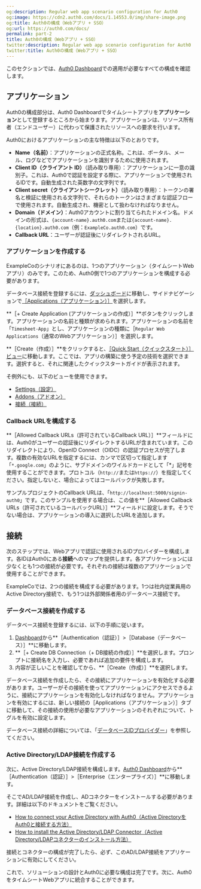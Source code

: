 ```yaml
---
og:description: Regular web app scenario configuration for Auth0
og:image: https://cdn2.auth0.com/docs/1.14553.0/img/share-image.png
og:title: Auth0の構成（Webアプリ + SSO）
og:url: https://auth0.com/docs/
permalink: part-2
title: Auth0の構成（Webアプリ + SSO）
twitter:description: Regular web app scenario configuration for Auth0
twitter:title: Auth0の構成（Webアプリ + SSO）
---
```


このセクションでは、[Auth0 Dashboard](%24%7Bmanage_url%7D)での適用が必要なすべての構成を確認します。

## アプリケーション

Auth0の構成部分は、Auth0 Dashboardでタイムシートアプリを**アプリケーション**として登録するところから始まります。アプリケーションは、リソース所有者（エンドユーザー）に代わって保護されたリソースへの要求を行います。



Auth0におけるアプリケーションの主な特徴は以下のとおりです。

* **Name（名前）**：アプリケーションの正式名称。これは、ポータル、メール、ログなどでアプリケーションを識別するために使用されます。
* **Client ID（クライアント ID）**（読み取り専用）：アプリケーションに一意の識別子。これは、Auth0で認証を設定する際に、アプリケーションで使用されるIDです。自動生成された英数字の文字列です。
* **Client secret（クライアントシークレット）**（読み取り専用）：トークンの署名と検証に使用される文字列で、それらのトークンはさまざまな認証フローで使用されます。自動生成され、機密として扱わなければなりません。
* **Domain（ドメイン）**：Auth0アカウントに割り当てられたドメイン名。ドメインの形式は、`{account-name}.auth0.com`または`{account-name}.{location}.auth0.com`（例：`ExampleCo.auth0.com`）です。
* **Callback URL**：ユーザーが認証後にリダイレクトされるURL。

### アプリケーションを作成する

ExampleCoのシナリオにあるのは、1つのアプリケーション（タイムシートWebアプリ）のみです。このため、Auth0側で1つのアプリケーションを構成する必要があります。

データベース接続を登録するには、[ダッシュボード](%24%7Bmanage_url%7D)に移動し、サイドナビゲーションで[［Applications（アプリケーション）］](%24%7Bmanage_url%7D/#/applications)を選択します。

**［+ Create Application (アプリケーションの作成）］**ボタンをクリックします。アプリケーションの名前と種類が求められます。アプリケーションの名前を「`Timesheet-App`」とし、アプリケーションの種類に［`Regular Web Applications`（通常のWebアプリケーション）］を選択します。

**［Create（作成）］**をクリックすると、[［Quick Start（クイックスタート）］ビュー](%24%7Bmanage_url%7D/#/applications/YOUR_CLIENT_ID/quickstart)に移動します。ここでは、アプリの構築に使う予定の技術を選択できます。選択すると、それに関連したクイックスタートガイドが表示されます。

そ例外にも、以下のビューを使用できます。

* [ Settings（設定）](%24%7Bmanage_url%7D/#/applications/YOUR_CLIENT_ID/settings)
* [Addons（アドオン）](%24%7Bmanage_url%7D/#/applications/YOUR_CLIENT_ID/addons)
* [接続（接続）](%24%7Bmanage_url%7D/#/applications/YOUR_CLIENT_ID/connections)

### Callback URLを構成する

**［Allowed Callback URLs（許可されているCallback URL）］**フィールドには、Auth0がユーザーの認証後にリダイレクトするURLが含まれています。このリダイレクトにより、OpenID Connect（OIDC）の認証プロセスが完了します。複数の有効なURLを指定するには、カンマで区切って指定します「`*.google.com`」のように、サブドメインのワイルドカードとして「*」記号を使用することができます。プロトコル（`http://`または`https://`）を指定してください。指定しないと、場合によってはコールバックが失敗します。

サンプルプロジェクトのCallback URLは、「`http://localhost:5000/signin-auth0`」です。このサンプルを使用する場合は、この値を**［Allowed Callback URLs（許可されているコールバックURL）］**フィールドに設定します。そうでない場合は、アプリケーションの導入に選択したURLを追加します。

## 接続

次のステップでは、Webアプリで認証に使用されるIDプロバイダーを構成します。各IDはAuth0にある**接続**へのマップを提供します。各アプリケーションには少なくとも1つの接続が必要です。それぞれの接続は複数のアプリケーションで使用することができます。

ExampleCoでは、2つの接続を構成する必要があります。1つは社内従業員用のActive Directory接続で、もう1つは外部関係者用のデータベース接続です。



### データベース接続を作成する

データベース接続を登録するには、以下の手順に従います。

1. [Dashboard](%24%7Bmanage_url%7D)から**［Authentication（認証）］>［Database（データベース）］**に移動します。
2. **［+ Create DB Connection（+ DB接続の作成）］**を選択します。プロンプトに接続名を入力し、必要であれば追加の要件を構成します。
3. 内容が正しいことを確認してから、**［Create（作成）］**を選択します。

データベース接続を作成したら、その接続にアプリケーションを有効化する必要があります。ユーザーがその接続を使ってアプリケーションにアクセスできるように、接続にアプリケーションを有効化しなければなりません。アプリケーションを有効にするには、新しい接続の［Applications（アプリケーション）］タブに移動して、その接続の使用が必要なアプリケーションのそれぞれについて、トグルを有効に設定します。

データベース接続の詳細については、「[データベースIDプロバイダー](/connections/database)」を参照してください。

### Active Directory/LDAP接続を作成する

次に、Active Directory/LDAP接続を構成します。[Auth0 Dashboard](%24%7Bmanage_url%7D)から**［Authentication（認証）］>［Enterprise（エンタープライズ）］**に移動します。

そこでAD/LDAP接続を作成し、ADコネクターをインストールする必要があります。詳細は以下のドキュメントをご覧ください。

* [How to connect your Active Directory with Auth0（Active DirectoryをAuth0と接続する方法）](/active-directory-ldap)
* [How to install the Active Directory/LDAP Connector（Active Directory/LDAPコネクターのインストール方法）](/extensions/ad-ldap-connector)



接続とコネクターの構成が完了したら、必ず、このAD/LDAP接続をアプリケーションに有効にしてください。



これで、ソリューションの設計とAuth0に必要な構成は完了です。次に、Auth0をタイムシートWebアプリに統合することができます。